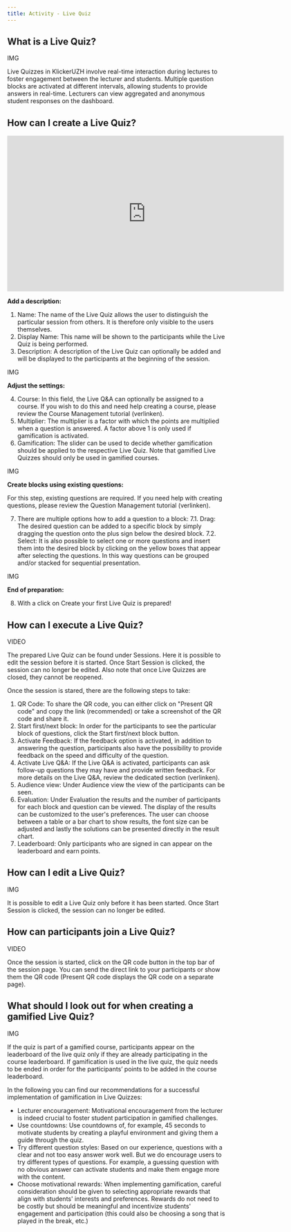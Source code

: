 ```yaml
---
title: Activity - Live Quiz
---
```


## What is a Live Quiz?

IMG

Live Quizzes in KlickerUZH involve real-time interaction during lectures to foster engagement between the lecturer and students. Multiple question blocks are activated at different intervals, allowing students to provide answers in real-time. Lecturers can view aggregated and anonymous student responses on the dashboard.


## How can I create a Live Quiz?

<iframe src="https://uzh.sharepoint.com/sites/BFTCITUX-Shared-KlickerUZH/_layouts/15/embed.aspx?UniqueId=bf16f779-5b9d-4b11-8f21-a51e080c0eec&embed=%7B%22ust%22%3Atrue%2C%22hv%22%3A%22CopyEmbedCode%22%7D&referrer=StreamWebApp&referrerScenario=EmbedDialog.Create" width="640" height="360" frameborder="0" scrolling="no" allowfullscreen title="LiveQuiz_Preparation.mp4"></iframe>

**Add a description:**

1. Name: The name of the Live Quiz allows the user to distinguish the particular session from others. It is therefore only visible to the users themselves.
2. Display Name: This name will be shown to the participants while the Live Quiz is being performed.
3. Description: A description of the Live Quiz can optionally be added and will be displayed to the participants at the beginning of the session.

IMG

**Adjust the settings:**

4. Course: In this field, the Live Q&A can optionally be assigned to a course. If you wish to do this and need help creating a course, please review the Course Management tutorial (verlinken).
5. Multiplier: The multiplier is a factor with which the points are multiplied when a question is answered. A factor above 1 is only used if gamification is activated.
6. Gamification: The slider can be used to decide whether gamification should be applied to the respective Live Quiz. Note that gamified Live Quizzes should only be used in gamified courses.

IMG

**Create blocks using existing questions:**

For this step, existing questions are required. If you need help with creating questions, please review the Question Management tutorial (verlinken).

7. There are multiple options how to add a question to a block:
7.1. Drag: The desired question can be added to a specific block by simply dragging the question onto the plus sign below the desired block.
7.2. Select: It is also possible to select one or more questions and insert them into the desired block by clicking on the yellow boxes that appear after selecting the questions.
In this way questions can be grouped and/or stacked for sequential presentation.

IMG

**End of preparation:**

8. With a click on Create your first Live Quiz is prepared!


## How can I execute a Live Quiz?

VIDEO

The prepared Live Quiz can be found under Sessions. Here it is possible to edit the session before it is started. Once Start Session is clicked, the session can no longer be edited. Also note that once Live Quizzes are closed, they cannot be reopened.

Once the session is stared, there are the following steps to take:

1. QR Code: To share the QR code, you can either click on "Present QR code" and copy the link (recommended) or take a screenshot of the QR code and share it.
2. Start first/next block: In order for the participants to see the particular block of questions, click the Start first/next block button.
3. Activate Feedback: If the feedback option is activated, in addition to answering the question, participants also have the possibility to provide feedback on the speed and difficulty of the question.
4. Activate Live Q&A: If the Live Q&A is activated, participants can ask follow-up questions they may have and provide written feedback. For more details on the Live Q&A, review the dedicated section (verlinken).
5. Audience view: Under Audience view the view of the participants can be seen.
6. Evaluation: Under Evaluation the results and the number of participants for each block and question can be viewed. The display of the results can be customized to the user's preferences. The user can choose between a table or a bar chart to show results, the font size can be adjusted and lastly the solutions can be presented directly in the result chart.
7. Leaderboard: Only participants who are signed in can appear on the leaderboard and earn points.


## How can I edit a Live Quiz?

IMG

It is possible to edit a Live Quiz only before it has been started. Once Start Session is clicked, the session can no longer be edited.


## How can participants join a Live Quiz?

VIDEO

Once the session is started, click on the QR code button in the top bar of the session page. You can send the direct link to your participants or show them the QR code (Present QR code displays the QR code on a separate page).


## What should I look out for when creating a gamified Live Quiz?

IMG

If the quiz is part of a gamified course, participants appear on the leaderboard of the live quiz only if they are already participating in the course leaderboard. If gamification is used in the live quiz, the quiz needs to be ended in order for the participants’ points to be added in the course leaderboard.

In the following you can find our recommendations for a successful implementation of gamification in Live Quizzes:

- Lecturer encouragement: Motivational encouragement from the lecturer is indeed crucial to foster student participation in gamified challenges.
- Use countdowns: Use countdowns of, for example, 45 seconds to motivate students by creating a playful environment and giving them a guide through the quiz.
- Try different question styles: Based on our experience, questions with a clear and not too easy answer work well. But we do encourage users to try different types of questions. For example, a guessing question with no obvious answer can activate students and make them engage more with the content.
- Choose motivational rewards: When implementing gamification, careful consideration should be given to selecting appropriate rewards that align with students' interests and preferences. Rewards do not need to be costly but should be meaningful and incentivize students' engagement and participation (this could also be choosing a song that is played in the break, etc.)
